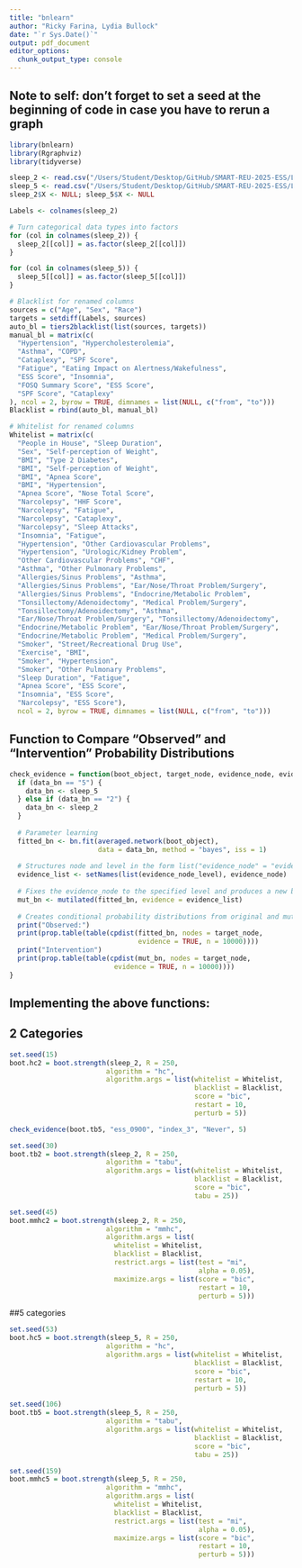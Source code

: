 ```yaml
---
title: "bnlearn"
author: "Ricky Farina, Lydia Bullock"
date: "`r Sys.Date()`"
output: pdf_document
editor_options: 
  chunk_output_type: console
---
```

## Note to self: don't forget to set a seed at the beginning of code in case you have to rerun a graph

```r
library(bnlearn)
library(Rgraphviz)
library(tidyverse)
```

```r
sleep_2 <- read.csv("/Users/Student/Desktop/GitHub/SMART-REU-2025-ESS/Lydia/Model 2/Set 1/Renamed_Model_2_Set_1_Data.csv")
sleep_5 <- read.csv("/Users/Student/Desktop/GitHub/SMART-REU-2025-ESS/Lydia/Model 2/Set 2/Renamed_Model_2_Set_2_Data.csv")
sleep_2$X <- NULL; sleep_5$X <- NULL

Labels <- colnames(sleep_2)

# Turn categorical data types into factors 
for (col in colnames(sleep_2)) {
  sleep_2[[col]] = as.factor(sleep_2[[col]])
}

for (col in colnames(sleep_5)) {
  sleep_5[[col]] = as.factor(sleep_5[[col]])
}
```

```r

# Blacklist for renamed columns
sources = c("Age", "Sex", "Race")
targets = setdiff(Labels, sources)
auto_bl = tiers2blacklist(list(sources, targets))
manual_bl = matrix(c(
  "Hypertension", "Hypercholesterolemia",
  "Asthma", "COPD",
  "Cataplexy", "SPF Score",
  "Fatigue", "Eating Impact on Alertness/Wakefulness",
  "ESS Score", "Insomnia",
  "FOSQ Summary Score", "ESS Score",
  "SPF Score", "Cataplexy"
), ncol = 2, byrow = TRUE, dimnames = list(NULL, c("from", "to")))
Blacklist = rbind(auto_bl, manual_bl)

```

```r

# Whitelist for renamed columns
Whitelist = matrix(c(
  "People in House", "Sleep Duration",
  "Sex", "Self-perception of Weight",
  "BMI", "Type 2 Diabetes",
  "BMI", "Self-perception of Weight",
  "BMI", "Apnea Score",
  "BMI", "Hypertension",
  "Apnea Score", "Nose Total Score",
  "Narcolepsy", "HHF Score",
  "Narcolepsy", "Fatigue",
  "Narcolepsy", "Cataplexy",
  "Narcolepsy", "Sleep Attacks",
  "Insomnia", "Fatigue",
  "Hypertension", "Other Cardiovascular Problems",
  "Hypertension", "Urologic/Kidney Problem",
  "Other Cardiovascular Problems", "CHF",
  "Asthma", "Other Pulmonary Problems",
  "Allergies/Sinus Problems", "Asthma",
  "Allergies/Sinus Problems", "Ear/Nose/Throat Problem/Surgery",
  "Allergies/Sinus Problems", "Endocrine/Metabolic Problem",
  "Tonsillectomy/Adenoidectomy", "Medical Problem/Surgery",
  "Tonsillectomy/Adenoidectomy", "Asthma",
  "Ear/Nose/Throat Problem/Surgery", "Tonsillectomy/Adenoidectomy",
  "Endocrine/Metabolic Problem", "Ear/Nose/Throat Problem/Surgery",
  "Endocrine/Metabolic Problem", "Medical Problem/Surgery",
  "Smoker", "Street/Recreational Drug Use",
  "Exercise", "BMI",
  "Smoker", "Hypertension",
  "Smoker", "Other Pulmonary Problems",
  "Sleep Duration", "Fatigue",
  "Apnea Score", "ESS Score",
  "Insomnia", "ESS Score",
  "Narcolepsy", "ESS Score"),
  ncol = 2, byrow = TRUE, dimnames = list(NULL, c("from", "to")))

```

## Function to Compare "Observed" and "Intervention" Probability Distributions
```r
check_evidence = function(boot_object, target_node, evidence_node, evidence_node_level, data_bn) {
  if (data_bn == "5") {
    data_bn <- sleep_5
  } else if (data_bn == "2") {
    data_bn <- sleep_2
  }
  
  # Parameter learning
  fitted_bn <- bn.fit(averaged.network(boot_object), 
                      data = data_bn, method = "bayes", iss = 1)
  
  # Structures node and level in the form list("evidence_node" = "evidence_node_level")
  evidence_list <- setNames(list(evidence_node_level), evidence_node)
  
  # Fixes the evidence_node to the specified level and produces a new bn
  mut_bn <- mutilated(fitted_bn, evidence = evidence_list)
  
  # Creates conditional probability distributions from original and mutilated networks
  print("Observed:")
  print(prop.table(table(cpdist(fitted_bn, nodes = target_node, 
                                evidence = TRUE, n = 10000))))
  print("Intervention")
  print(prop.table(table(cpdist(mut_bn, nodes = target_node, 
                          evidence = TRUE, n = 10000))))
}
```


## Implementing the above functions:
## 2 Categories

```r
set.seed(15)
boot.hc2 = boot.strength(sleep_2, R = 250,
                        algorithm = "hc",
                        algorithm.args = list(whitelist = Whitelist,
                                              blacklist = Blacklist,
                                              score = "bic", 
                                              restart = 10, 
                                              perturb = 5))

check_evidence(boot.tb5, "ess_0900", "index_3", "Never", 5)

```

```r
set.seed(30)
boot.tb2 = boot.strength(sleep_2, R = 250,
                        algorithm = "tabu",
                        algorithm.args = list(whitelist = Whitelist,
                                              blacklist = Blacklist,
                                              score = "bic", 
                                              tabu = 25))


```

```r
set.seed(45)
boot.mmhc2 = boot.strength(sleep_2, R = 250,
                        algorithm = "mmhc",
                        algorithm.args = list(
                          whitelist = Whitelist,
                          blacklist = Blacklist,
                          restrict.args = list(test = "mi", 
                                               alpha = 0.05),
                          maximize.args = list(score = "bic", 
                                               restart = 10, 
                                               perturb = 5)))


```


##5 categories
```r
set.seed(53)
boot.hc5 = boot.strength(sleep_5, R = 250,
                        algorithm = "hc",
                        algorithm.args = list(whitelist = Whitelist,
                                              blacklist = Blacklist,
                                              score = "bic", 
                                              restart = 10, 
                                              perturb = 5))


```

```r
set.seed(106)
boot.tb5 = boot.strength(sleep_5, R = 250,
                        algorithm = "tabu",
                        algorithm.args = list(whitelist = Whitelist,
                                              blacklist = Blacklist,
                                              score = "bic", 
                                              tabu = 25))


```

```r
set.seed(159)
boot.mmhc5 = boot.strength(sleep_5, R = 250,
                        algorithm = "mmhc",
                        algorithm.args = list(
                          whitelist = Whitelist,
                          blacklist = Blacklist,
                          restrict.args = list(test = "mi", 
                                               alpha = 0.05),
                          maximize.args = list(score = "bic", 
                                               restart = 10, 
                                               perturb = 5)))


```

